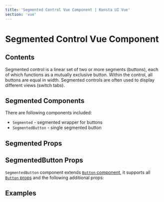 ```yaml
---
title: 'Segmented Control Vue Component | Konsta UI Vue'
section: 'vue'
---
```



# Segmented Control Vue Component

## Contents

Segmented control is a linear set of two or more segments (buttons), each of which functions as a mutually exclusive button. Within the control, all buttons are equal in width. Segmented controls are often used to display different views (switch tabs).

## Segmented Components

There are following components included:

- `Segmented` - segmented wrapper for buttons
- `SegmentedButton` - single segmented button

## Segmented Props

<SegmentedProps />

## SegmentedButton Props

`SegmentedButton` component extends [`Button` component](/vue/button), it supports all [`Button` props](/vue/button#button-props) and the following additional props:

<SegmentedButtonProps />

## Examples

<SegmentedControlExample />
